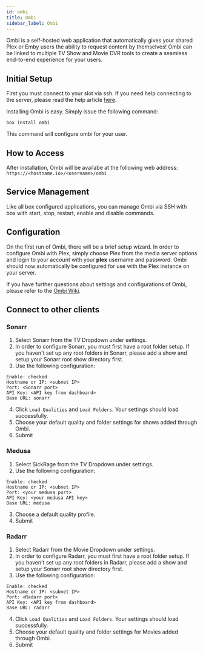 ```yaml
---
id: ombi
title: Ombi
sidebar_label: Ombi
---
```



Ombi is a self-hosted web application that automatically gives your shared Plex or Emby users the ability to request content by themselves! Ombi can be linked to multiple TV Show and Movie DVR tools to create a seamless end-to-end experience for your users.

## Initial Setup

First you must connect to your slot via ssh. If you need help connecting to the server, please read the help article [here](../getting-started/how-do-i-connect.md).

Installing Ombi is easy. Simply issue the following command:

```plaintext main
box install ombi
```

This command will configure ombi for your user.

## How to Access

After installation, Ombi will be availabe at the following web address: `https://<hostname.io>/<username>/ombi`

## Service Management

Like all box configured applications, you can manage Ombi via SSH with box with start, stop, restart, enable and disable commands.

<SystemdTabs service="ombi" />

## Configuration

On the first run of Ombi, there will be a brief setup wizard. In order to configure Ombi with Plex, simply choose Plex from the media server options and login to your account with your **plex** username and password. Ombi should now automatically be configured for use with the Plex instance on your server.

If you have further questions about settings and configurations of Ombi, please refer to the [Ombi Wiki](https://github.com/tidusjar/Ombi/wiki).

## Connect to other clients

<Subnet />

### Sonarr

1. Select Sonarr from the TV Dropdown under settings.
2. In order to configure Sonarr, you must first have a root folder setup. If you haven't set up any root folders in Sonarr, please add a show and setup your Sonarr root show directory first.
3. Use the following configuration:

```plaintext
Enable: checked
Hostname or IP: <subnet IP>
Port: <Sonarr port>
API Key: <API key from dashboard>
Base URL: sonarr
```

4. Click `Load Qualities` and `Load Folders`. Your settings should load successfully.
5. Choose your default quality and folder settings for shows added through Ombi.
6. Submit

### Medusa

1. Select SickRage from the TV Dropdown under settings.
2. Use the following configuration:

```plaintext
Enable: checked
Hostname or IP: <subnet IP>
Port: <your medusa port>
API Key: <your medusa API key>
Base URL: medusa
```

3. Choose a default quality profile.
4. Submit

### Radarr

1. Select Radarr from the Movie Dropdown under settings.
2. In order to configure Radarr, you must first have a root folder setup. If you haven't set up any root folders in Radarr, please add a show and setup your Sonarr root show directory first.
3. Use the following configuration:

```plaintext
Enable: checked
Hostname or IP: <subnet IP>
Port: <Radarr port>
API Key: <API key from dashboard>
Base URL: radarr
```

4. Click `Load Qualities` and `Load Folders`. Your settings should load successfully.
5. Choose your default quality and folder settings for Movies added through Ombi.
6. Submit
